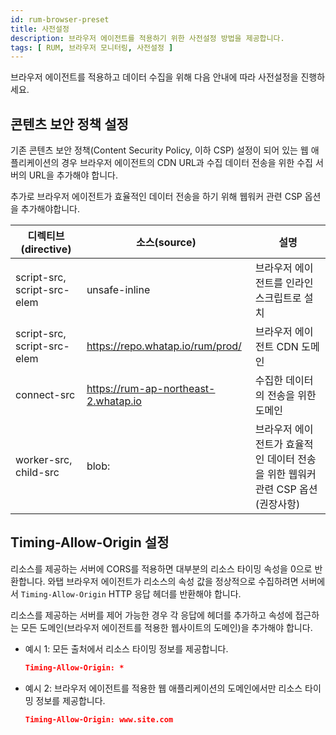 ```yaml
---
id: rum-browser-preset
title: 사전설정
description: 브라우저 에이전트를 적용하기 위한 사전설정 방법을 제공합니다.
tags: [ RUM, 브라우저 모니터링, 사전설정 ]
---
```


브라우저 에이전트를 적용하고 데이터 수집을 위해 다음 안내에 따라 사전설정을 진행하세요.

## 콘텐츠 보안 정책 설정

기존 콘텐츠 보안 정책(Content Security Policy, 이하 CSP) 설정이 되어 있는 웹 애플리케이션의 경우 브라우저 에이전트의 CDN URL과 수집 데이터 전송을 위한 수집 서버의 URL을 추가해야 합니다.

추가로 브라우저 에이전트가 효율적인 데이터 전송을 하기 위해 웹워커 관련 CSP 옵션을 추가해야합니다.

| 디렉티브(directive)         | 소스(source)                         | 설명                                                           |
| --------------------------- | ------------------------------------ | -------------------------------------------------------------- |
| script-src, script-src-elem | unsafe-inline                        | 브라우저 에이전트를 인라인 스크립트로 설치                   |
| script-src, script-src-elem | https://repo.whatap.io/rum/prod/     | 브라우저 에이전트 CDN 도메인                                   |
| connect-src                 | https://rum-ap-northeast-2.whatap.io | 수집한 데이터의 전송을 위한 도메인                             |
| worker-src, child-src       | blob:                                | 브라우저 에이전트가 효율적인 데이터 전송을 위한 웹워커 관련 CSP 옵션(권장사항) |

## Timing-Allow-Origin 설정

리소스를 제공하는 서버에 CORS를 적용하면 대부분의 리소스 타이밍 속성을 0으로 반환합니다. 와탭 브라우저 에이전트가 리소스의 속성 값을 정상적으로 수집하려면 서버에서 `Timing-Allow-Origin` HTTP 응답 헤더를 반환해야 합니다. 

리소스를 제공하는 서버를 제어 가능한 경우 각 응답에 헤더를 추가하고 속성에 접근하는 모든 도메인(브라우저 에이전트를 적용한 웹사이트의 도메인)을 추가해야 합니다.

- 예시 1: 모든 출처에서 리소스 타이밍 정보를 제공합니다.
    
  ```json
  Timing-Allow-Origin: *
  ```
    
- 예시 2: 브라우저 에이전트를 적용한 웹 애플리케이션의 도메인에서만 리소스 타이밍 정보를 제공합니다.
    
  ```json
  Timing-Allow-Origin: www.site.com
  ```